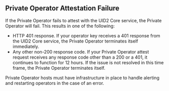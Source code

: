 ## Private Operator Attestation Failure
If the Private Operator fails to attest with the UID2 Core service, the Private Operator will fail. This results in one of the following:
- HTTP 401 response. If your operator key receives a 401 response from the UID2 Core service, the Private Operator terminates itself immediately.
- Any other non-200 response code. If your Private Operator attest request receives any response code other than a 200 or a 401, it continues to function for 12 hours. If the issue is not resolved in this time frame, the Private Operator terminates itself.

Private Operator hosts must have infrastructure in place to handle alerting and restarting operators in the case of an error.
